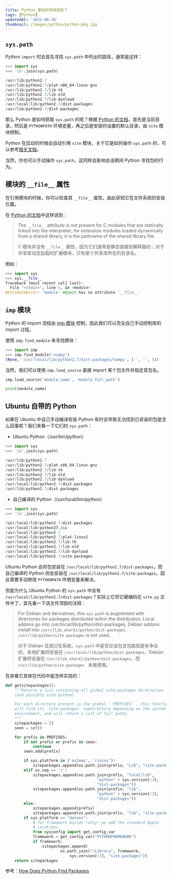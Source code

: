 ```yaml
---
title: Python 是如何寻找包的？
tags: [Python]
updatedAt: '2022-06-26'
thumbnail: /images/python/python-pkg.jpg
---
```


## `sys.path`

Python `import` 时会首先寻找 `sys.path` 中列出的路径，通常是这样：

```py
>>> import sys
>>> '\n'.join(sys.path)

/usr/lib/python2.7
/usr/lib/python2.7/plat-x86_64-linux-gnu
/usr/lib/python2.7/lib-tk
/usr/lib/python2.7/lib-old
/usr/lib/python2.7/lib-dynload
/usr/local/lib/python2.7/dist-packages
/usr/lib/python2.7/dist-packages
```

那么 Python 是如何获取 `sys.path` 的呢？根据 [Python 的文档](https://docs.python.org/2/library/sys.html#sys.path)，首先是当前目录，然后是 `PYTHONPATH` 环境变量，再之后是安装时设置的默认目录，由 `site` 模块控制。

Python 在启动的时候会自动引用 `site` 模块，关于它是如何操作 `sys.path` 的，可以参考[相关文档](https://docs.python.org/2/library/site.html#module-site)。

当然，你也可以手动操作 `sys.path`，这同样会影响会话期间 Python 寻找包的行为。

## 模块的 `__file__` 属性

在引用模块的时候，你可以检查其 `__file__` 属性，由此获知它在文件系统的安装位置。

在 [Python 的文档](https://docs.python.org/2/reference/datamodel.html#the-standard-type-hierarchy)中这样说到：

> The `__file__` attribute is not present for C modules that are statically linked into the interpreter; for extension modules loaded dynamically from a shared library, it is the pathname of the shared library file.
>
> C 模块并没有 `__file__` 属性，因为它们通常是静态链接到解释器的；对于共享库动态加载的扩展模块，只有那个共享库所在的目录名。

例如：

```py
>>> import sys
>>> sys.__file__
Traceback (most recent call last):
  File "<stdin>", line 1, in <module>
AttributeError: 'module' object has no attribute '__file__'
```

## `imp` 模块

Python 的 import 流程由 [imp 模块](https://docs.python.org/2.7/library/imp.html) 控制，因此我们可以完全自己手动控制库的 import 过程。

使用 `imp.find_module` 来寻找模块：

```py
>>> import imp
>>> imp.find_module('numpy')
(None, '/usr/local/lib/python2.7/dist-packages/numpy', ('', '', 5))
```

当然，我们可以使用 `imp.load_source` 直接 import 某个包文件并指定其包名。

```py
imp.load_source('module_name', 'module_full_path')

print(module_name)
```

## Ubuntu 自带的 Python

如果在 Ubuntu 中自己手动编译安装 Python 有时会导致无法找到已安装的包是怎么回事呢？我们来看一下它们的 `sys.path`：

- Ubuntu Python（/usr/bin/python）

```py
>>> import sys
>>> '\n'.join(sys.path)

/usr/lib/python2.7
/usr/lib/python2.7/plat-x86_64-linux-gnu
/usr/lib/python2.7/lib-tk
/usr/lib/python2.7/lib-old
/usr/lib/python2.7/lib-dynload
/usr/local/lib/python2.7/dist-packages
/usr/lib/python2.7/dist-packages
```

- 自己编译的 Python（/usr/local/bin/python）

```py
>>> import sys
>>> '\n'.join(sys.path)

/usr/local/lib/python2.7/dist-packages
/usr/local/lib/python27.zip
/usr/local/lib/python2.7
/usr/local/lib/python2.7/plat-linux2
/usr/local/lib/python2.7/lib-tk
/usr/local/lib/python2.7/lib-old
/usr/local/lib/python2.7/lib-dynload
/usr/local/lib/python2.7/site-packages
```

Ubuntu Python 会将包安装在 `/usr/local/lib/python2.7/dist-packages`，而自己编译的 Python 则会安装在 `/usr/local/lib/python2.7/site-packages`。因此需要手动修改 `PYTHONPATH` 环境变量来解决。

但是为什么 Ubuntu Python 的 `sys.path` 中会有 `/usr/local/lib/python2.7/dist-packages`？实际上它将它硬编码在 `site.py` 文件中了，首先看一下该文件顶部的注释：

> For Debian and derivatives, this `sys.path` is augmented with directories for packages distributed within the distribution. Local addons go into /usr/local/lib/python/dist-packages, Debian addons install into `/usr/{lib,share}/python/dist-packages`. `/usr/lib/python/site-packages` is not used.
>
> 对于 Debian 及其衍生系统，`sys.path` 中是否应该包含包路径是有争议的，本地扩展将安装在 `/usr/local/lib/python/dist-packages`，Debian 扩展将安装在 `/usr/{lib,share}/python/dist-packages`，而 `/usr/lib/python/site-packages ` 未被使用。

在来看它具体在代码中是怎样实现的：

```py
def getsitepackages():
    """Returns a list containing all global site-packages directories
    (and possibly site-python).

    For each directory present in the global ``PREFIXES``, this function
    will find its `site-packages` subdirectory depending on the system
    environment, and will return a list of full paths.
    """
    sitepackages = []
    seen = set()

    for prefix in PREFIXES:
        if not prefix or prefix in seen:
            continue
        seen.add(prefix)

        if sys.platform in ('os2emx', 'riscos'):
            sitepackages.append(os.path.join(prefix, "Lib", "site-packages"))
        elif os.sep == '/':
            sitepackages.append(os.path.join(prefix, "local/lib",
                                        "python" + sys.version[:3],
                                        "dist-packages"))
            sitepackages.append(os.path.join(prefix, "lib",
                                        "python" + sys.version[:3],
                                        "dist-packages"))
        else:
            sitepackages.append(prefix)
            sitepackages.append(os.path.join(prefix, "lib", "site-packages"))
        if sys.platform == "darwin":
            # for framework builds *only* we add the standard Apple
            # locations.
            from sysconfig import get_config_var
            framework = get_config_var("PYTHONFRAMEWORK")
            if framework:
                sitepackages.append(
                        os.path.join("/Library", framework,
                            sys.version[:3], "site-packages"))
    return sitepackages
```

参考：[How Does Python Find Packages](https://leemendelowitz.github.io/blog/how-does-python-find-packages.html)
